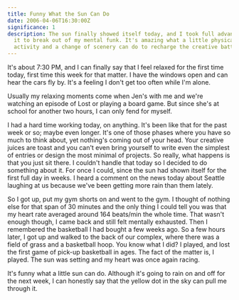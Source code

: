 ```yaml
---
title: Funny What the Sun Can Do
date: 2006-04-06T16:30:00Z
significance: 1
description: The sun finally showed itself today, and I took full advantage of
  it to break out of my mental funk. It's amazing what a little physical
  activity and a change of scenery can do to recharge the creative batteries.
---
```


It's about 7:30 PM, and I can finally say that I feel relaxed for the first time today, first time this week for that matter. I have the windows open and can hear the cars fly by. It's a feeling I don't get too often while I'm alone.

Usually my relaxing moments come when Jen's with me and we're watching an episode of Lost or playing a board game. But since she's at school for another two hours, I can only fend for myself.

I had a hard time working today, on anything. It's been like that for the past week or so; maybe even longer. It's one of those phases where you have so much to think about, yet nothing's coming out of your head. Your creative juices are toast and you can't even bring yourself to write even the simplest of entries or design the most minimal of projects. So really, what happens is that you just sit there. I couldn't handle that today so I decided to do something about it. For once I could, since the sun had shown itself for the first full day in weeks. I heard a comment on the news today about Seattle laughing at us because we've been getting more rain than them lately.

So I got up, put my gym shorts on and went to the gym. I thought of nothing else for that span of 30 minutes and the only thing I could tell you was that my heart rate averaged around 164 beats/min the whole time. That wasn't enough though, I came back and still felt mentally exhausted. Then I remembered the basketball I had bought a few weeks ago. So a few hours later, I got up and walked to the back of our complex, where there was a field of grass and a basketball hoop. You know what I did? I played, and lost the first game of pick-up basketball in ages. The fact of the matter is, I played. The sun was setting and my heart was once again racing.

It's funny what a little sun can do. Although it's going to rain on and off for the next week, I can honestly say that the yellow dot in the sky can pull me through it.
